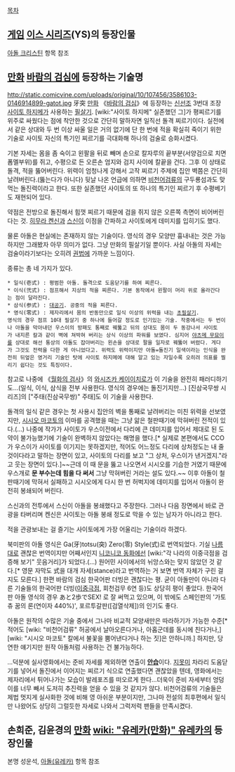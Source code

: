 [[목차]]
== [[게임]] [[이스 시리즈]](YS)의 등장인물 ==
[[아돌 크리스틴]] 항목 참조


== [[만화]] [[바람의 검심]]에 등장하는 기술명 ==
http://static.comicvine.com/uploads/original/10/107456/3586103-0146914899-gatot.jpg
牙突
[[만화]] 《[[바람의 검심]]》에 등장하는 [[신선조]] 3번대 조장 [[사이토 하지메(바람의 검심)|사이토 하지메]]가 사용하는 [[필살기]]. [wiki:"사이토 하지메" 실존했던 그]가 평찌르기를 위주로 싸웠다는 점에 착안한 것으로 간단히 말하자면 일직선 돌격 찌르기이다. 실전에서 같은 상대와 두 번 이상 싸울 일은 거의 없기에 단 한 번에 적을 확실히 죽이기 위한 기술로 사이토 자신의 특기인 찌르기를 극대화해 하나의 검술로 승화시켰다. 

기본 자세는 몸을 좀 숙이고 왼팔을 뒤로 빼며 손으로 칼자루의 끝부분(서양검으로 치면 폼멜부위)를 쥐고, 수평으로 든 오른손 엄지와 검지 사이에 칼끝을 건다. 그후 이 상태로 돌격, 적을 뚫어버린다. 위력이 엄청나게 강해서 고작 찌르기 주제에 집안 벽쯤은 간단히 날려버린다.(뚫는다가 아니다) 뒷날 나온 언급에 의하면 [[비천어검류]]의 구두룡섬과도 맞먹는 돌진력이라고 한다. 또한 실존했던 사이토의 또 하나의 특기인 찌르기 후 수평베기도 재현되어 있다.

약점은 전방으로 돌진해서 힘껏 찌르기 때문에 검을 쥐지 않은 오른쪽 측면이 비어버린다는 것. [[히무라 켄신]]과 [[스신]]이 이점을 간파하고 사이토에게 데미지를 입히기도 했다.

물론 아돌은 현실에는 존재하지 않는 기술이다. 영식의 경우 모양만 흉내내는 것은 가능하지만 그래봤자 아무 의미가 없다. 그냥 만화의 필살기일 뿐이다. 사실 아돌의 자세는 검술이라기보다는 오히려 [[권법]]에 가까운 느낌이다.

종류는 총 네 가지가 있다.
 * 일식(壱式) : 평범한 아돌. 돌격으로 도움닫기를 하여 찌른다.
 * 이식(弐式) : 점프해서 지상의 적을 찌른다. 기본 동작에서 왼팔이 머리 위로 올라간다는 점이 달라진다.
 * 삼식(参式) : [[대공기]]. 공중의 적을 찌른다.
 * 영식(零式) : 제자리에서 몸의 반동만으로 일식 이상의 위력을 내는 [[초필살기]]. 
 영식의 경우 점프 10대 필살기 중 하나에 들어갈 정도로 인기있는 기술. 작중에서는 두 번이나 아돌을 막아내던 우스이의 방패도 통째로 꿰뚫고 뒤의 상대도 몸이 두 동강나서 사이토가 내지른 칼과 같이 벽에 쳐박혀 버리는 상식 이상의 파워를 보였다. 심지어 [[야츠메 무묘이]]를 상대로 해선 통상의 아돌도 잡아버리는 왼손을 상대로 팔을 일자로 꿰뚫어 버렸다. 게다가 그것도 전력을 다한 게 아니었다고. 위력도 위력이지만 아돌=돌진기 일색이라는 인식을 완전히 뒤엎은 영거리 기술인 탓에 사이토 하지메에 대해 알고 있는 자일수록 오히려 의표를 찔리기 쉽다는 것도 특징이다.

참고로 나중에 《[[월화의 검사]]》의 [[와시즈카 케이이치로]]가 이 기술을 완전히 패러디하기도...(일식, 이식, 삼식을 전부 사용한다. 영식의 경우에는 돌진기지만...) [진삼국무쌍 시리즈]의 ["주태(진삼국무쌍)" 주태]도 이 기술을 사용한다.

돌격의 일식 같은 경우는 첫 사용시 집안의 벽을 통째로 날려버리는 미친 위력을 선보였지만, [[시시오 마코토]]의 이마를 공격했을 때는 그냥 앎은 철판때기에 막혀버린 전적이 있다.(…) 나중에 작가가 사이토가 우스이전에서 다리에 큰 데미지를 입어서 제대로 된 도약이 불가능했기에 기술이 완벽하지 않았다는 해명을 했다.[* 실제로 본편에서도 CCO가 우스이가 사이토를 이기지는 못하겠지만, 적어도 어느정도 다리에 상처정도는 내 줄 것이다라고 말하는 장면이 있고, 사이토의 다리를 보고 "그 상처, 우스이가 낸거겠지."라고 웃는 장면이 있다.]~~근데 이 때 문을 뚫고 나오면서 시시오를 기습한 거였기 때문에 우스개로 '''문 부수는데 힘을 다 써서''' 그냥 막혀버린 거라는 설도 있다.~~ 이후 아돌이 철판때기에 막혀서 실패하고 시시오에게 다시 한 번 허벅지에 데미지를 입어서 아돌이 완전히 봉쇄되어 버린다.

스신과의 전투에서 스신이 아돌을 봉쇄했다고 주장한다. 그러나 다음 장면에서 바로 관광을 타버리며 켄신은 사이토는 아돌 봉쇄 정도로 막을 수 있는 남자가 아니라고 한다.

적을 관광보내는 걸 즐기는 사이토에게 가장 어울리는 기술이라 하겠다.

북미판의 아돌 영식은 Ga(牙)totsu(突) Zero(零) Style(式)로 번역되었다. 기실 [[나름]]대로 괜찮은 번역이지만 어째서인지 [[니코니코 동화]]에선 [wiki:"각 나라의 이중극점을 검증해 보기" 웃음거리]가 되었다.(…) 원어민 사이에서의 뉘앙스와는 맞지 않았던 것 같다.[* 영문 자막도 式을 대개 자세(stance)라고 번역하는 거 보면 번역 자체가 구린 걸지도 모른다.] 한편 바람의 검심 한국어판 더빙은 괜찮다는 평. 굳이 아돌만이 아니라 다른 기술들의 한국어판 더빙([[이중극점]], 회천검무 6연 등)도 상당히 평이 좋았다. 한국어판 아돌 영식의 경우 あと2歩でSEX! 로 잘 써먹고 있으며, 이 밖에도 스페인판의 '가토츄 꿈의 론(연이자 440%)', 포르투갈판([검열삭제])의 인기도 좋다.

아돌은 원작의 수많은 기술 중에서 그나마 비교적 모양새만은 따라하기가 가능한 수준[* 적어도 [wiki: "비천어검류" 허공에서 날아오른다거나, 아홉군데를 동시에 친다거나,] [wiki: "시시오 마코토" 칼에서 불꽃을 뿜어낸다거나 하는 짓]은 안하니까.]
하지만, 당연한 얘기지만 원작 아돌처럼 사용하는 건 불가능하다.

...덕분에 실사영화에서는 준비 자세를 제외하면 연출이  '''[[안습]]'''이다. [[지못미]] 차라리 도움닫기를 넣어서 돌진에서 이어지는 찌르기 식으로 연출했다면 괜찮았을 텐데, 영화에서는 제자리에서 튀어나가는 모습이 발레포즈를 떠오르게 한다...더욱이 준비 자세부터 엉덩이를 너무 빼서 도저히 추진력을 얻을 수 있을 것 같지가 않다. 
비천어검류의 기술들은 제법 멋지게 실사화한 것에 비해 영 아쉬운 부분이지만, 그나마 전설의 최후편에서 일식만 나왔어도 상당히 그럴듯한 자세로 나와서 그럭저럭 팬들을 만족시켰다.

== 손희준, 김윤경의 [[만화]] [[wiki: "유레카(만화)" 유레카]]의 등장인물 ==

본명 성운석, [[아돌(유레카)]] 항목 참조
